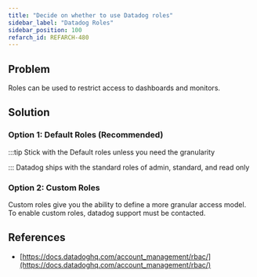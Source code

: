 ```yaml
---
title: "Decide on whether to use Datadog roles"
sidebar_label: "Datadog Roles"
sidebar_position: 100
refarch_id: REFARCH-480
---
```


## Problem

Roles can be used to restrict access to dashboards and monitors.

## Solution

### Option 1: Default Roles  (Recommended)

:::tip
Stick with the Default roles unless you need the granularity

:::
Datadog ships with the standard roles of admin, standard, and read only

### Option 2: Custom Roles

Custom roles give you the ability to define a more granular access model. To enable custom roles, datadog support must be contacted.

## References

- [https://docs.datadoghq.com/account_management/rbac/](https://docs.datadoghq.com/account_management/rbac/)


